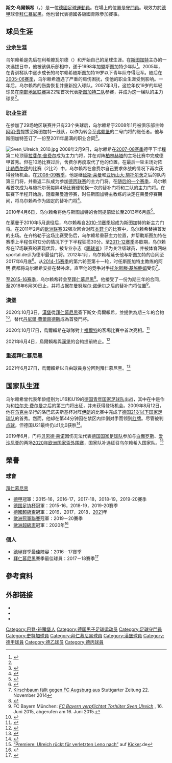 {{noteTA
|G1=football|G2=uefa|G4=德甲
|T=zh-hans:斯文·乌尔赖希; zh-hk:斯雲·烏列治; zh-tw:斯文·烏爾賴希;
|1=zh-hans:斯文; zh-hk:斯雲; zh-tw:斯文;
|2=zh-hans:乌尔赖希; zh-hk:烏列治; zh-tw:烏爾賴希;
|3=zh-hans:拉斐尔·舍费尔; zh-hk:拉斐爾·舒希化; zh-tw:拉斐爾·舍費爾;
|4=zh-hans:莱曼;zh-hk:列文;zh-tw:萊曼;
|5=zh-hans:延斯;zh-hk:贊斯;zh-tw:延斯;
|6=zh-hans:施托尔茨;zh-hk:史多斯;zh-tw:史杜爾斯;
|7=zh-hans:基施鲍姆;zh-hk:基舒巴姆;zh-tw:基施鮑姆;
|8=zh-hans:曼努埃尔·诺伊尔;zh-hk:文奴爾·紐亞; zh-tw:曼努埃爾·諾伊爾;
|9=zh-hans:费尔曼;zh-hk:費文;zh-tw:費爾曼;
}}
{{Infobox football biography
| name           = 斯文·乌尔赖希<br />Sven Ulreich
| image          = 2019147183738 2019-05-27 Fussball 1.FC Kaiserslautern vs FC Bayern München - Sven - 1D X MK II - 0363 - B70I8662 (cropped).jpg
| caption        = 2019年乌尔赖希效力[[拜仁慕尼黑|拜仁慕尼黑]]
| fullname       = {{lang|de|Sven Ulreich}}
| birth_date     = {{Birth date and age|1988|8|3|df=y}}
| birth_place    = {{BRD}}[[绍恩多夫|绍恩多夫]]
| height         = {{height|m=1.92}}<ref>{{cite web | url = http://www.vfb.de/en/teams/vfb/saison-2011-2012/page/860-0-1-1314358387.html?3302 | title = Sven Ulreich | publisher = vfb.de | accessdate = 2011-09-20 | archive-url = https://web.archive.org/web/20120924162142/http://www.vfb.de/en/teams/vfb/saison-2011-2012/page/860-0-1-1314358387.html?3302 | archive-date = 2012-09-24 | dead-url = yes }}</ref>
| position       = [[守門員_(足球)|守门员]]
| currentclub    =  [[拜仁慕尼黑足球俱乐部|拜仁慕尼黑]]
| clubnumber     = 26
| youthyears1    = 1993–1994
| youthclubs1    = 利希滕瓦尔德
| youthyears2    = 1994–1998
| youthclubs2    = 绍恩巴赫
| youthyears3    = 1998–2006
| youthclubs3    = [[斯图加特体育俱乐部|斯图加特]]
| years1         = 2007–2009
| clubs1         = [[斯图加特二队|斯图加特二队]]
| caps1          = 73
| goals1         = 0
| years2         = 2008–2015
| clubs2         = [[斯图加特体育俱乐部|斯图加特]]
| caps2          = 176
| goals2         = 0
| years3         = 2015–2020
| clubs3         = [[拜仁慕尼黑足球俱乐部|拜仁慕尼黑]]
| caps3          = 45
| goals3         = 0
| years4         = 2020–2021
| clubs4        = [[汉堡体育俱乐部|漢堡]]
| caps4          = 32
| goals4         = 0
| years5         = 2021–
| clubs5         = [[拜仁慕尼黑足球俱乐部|拜仁慕尼黑]]
| caps5          = 1
| goals5         = 0
| nationalyears1 = 2003–2004
| nationalteam1  = [[德国16岁以下国家足球队|德国U-16]]
| nationalcaps1  = 2 
| nationalgoals1 = 0
| nationalyears2 = 2007
| nationalteam2  = [[德国19岁以下国家足球队|德国U-19]]
| nationalcaps2  = 3 
| nationalgoals2 = 0
| nationalyears3 = 2009–2010
| nationalteam3  = [[德国21岁以下国家足球队|德国U-21]]
| nationalcaps3  = 3 
| nationalgoals3 = 0
| pcupdate       = 2022年1月7日
| ntupdate       = 
}}

'''斯文·乌爾賴希'''（{{lang-de|'''Sven Ulreich'''}}，{{bd|1988年|8月3日|catIdx=Ulreich, Sven}}）是一位[[德國|德國]][[足球運動員|足球運動員]]。在場上的位置是[[守門員|守門員]]。現效力於[[德甲|德甲]]球會[[拜仁慕尼黑足球俱乐部|拜仁慕尼黑]]。他也曾代表德國各級國青隊參加賽事。

==球员生涯==
===业余生涯===
乌尔赖希是先后在利希滕瓦尔德（{{lang|de|TSV Lichtenwald}}）和{{link-en|绍恩巴赫|TSV Schornbach}}开始自己的足球生涯。在[[斯图加特体育俱乐部|斯图加特]]主办的一次选拔日中，他被该俱乐部相中，遂于1998年加盟斯图加特少年队<ref>{{cite news|title=Ulreich wechselt zu den Bayern|url=http://www.kicker.de/news/fussball/bundesliga/startseite/629076/artikel_ulreich-wechselt-zu-den-bayern.html|accessdate=2015-06-16|publisher=kicker|date=2015-06-16|archive-date=2018-12-15|archive-url=https://web.archive.org/web/20181215123418/http://www.kicker.de/news/fussball/bundesliga/startseite/629076/artikel_ulreich-wechselt-zu-den-bayern.html|dead-url=no}}</ref>。2005年，在青训梯队中逐步成长的乌尔赖希随斯图加特19岁以下青年队夺得{{link-de|德国青年锦标赛|Deutsche Jugendmeisterschaft (Fußball)}}冠军。随后在[[2005年至2006年德国足球甲级联赛|2005-06赛季]]，乌尔赖希遭遇了严重的肩伤困扰，使他的职业生涯受到影响。一年后，乌尔赖希的伤势恢复并重新投入球队。2007年3月，这位年仅19岁的年轻球员在[[德国足球地区联赛|南部地区联赛]]第22轮首次代表[[斯图加特二队|斯图加特二队]]参赛，并成为这一梯队的主力球员<ref name="sport1"/>。

===职业生涯===
在参加了29场地区联赛并只有23个失球后，乌尔赖希于2008年1月被俱乐部主帅[[阿明·费|阿明·费]]提拔至斯图加特一线队，以作为转会至[[弗赖堡足球俱乐部|弗赖堡]]的二号门将{{link-de|米夏埃尔·朗格|Michael Langer (Fußballspieler)}}的继任者。他与斯图加特签订了一份至2011年届满的职业合同<ref>{{cite web | url = http://www.vfb.de/archiv/en/aktuell/news/2007/16800.php | title = Sven Ulreich signs professional contract | date = 2008-01-02 | accessdate = 2008-01-02 | work = vfb.de | deadurl = yes | archiveurl = https://web.archive.org/web/20120318203336/http://www.vfb.de/archiv/en/aktuell/news/2007/16800.php | archivedate = 2012-03-18 }}</ref>。

[[File:Sven_Ulreich_2010.jpg|thumb]]
2008年2月9日，乌尔赖希在[[2007年至2008年德国足球甲级联赛|2007-08赛季]]德甲下半程第二轮顶替[[拉斐尔·舍费尔|拉斐尔·舍费尔]]成为主力门将，并在对阵[[柏林赫塔|柏林赫塔]]的主场比赛中完成德甲首秀。但在10场比赛过后，舍费尔再度取代了他的位置。在最后一轮主场对阵[[比勒费尔德足球俱乐部|比勒费尔德]]的比赛（2比2）中，乌尔赖希在舍费尔自己要求休战的情况下再次获得登场机会。在[[2008年至2009年德國足球甲級聯賽|2008-09赛季]]，他是继[[延斯·莱曼|延斯·莱曼]]和[[亚历山大·施托尔茨|亚历山大·施托尔茨]]之后的队内第三门将，并重返二队成为参加[[德丙联赛|德丙联赛]]的主力门将。在[[2009年至2010年德國足球甲級聯賽|随后的一个赛季]]，乌尔赖希首次成为与施托尔茨每隔4场比赛便轮换一次的替补门将和二队的主力门将。在联赛下半程开始后，随着莱曼遭停赛，时任斯图加特主教练的{{link-de|克里斯蒂安·格罗斯|Christian Gross}}决定在莱曼停赛期间，将乌尔赖希作为固定的替补门将<ref>{{cite web | url = http://e.titan24.com/ttzbhtml/20100120/1619.html | title = “断颈门神”后继有人 | date = 2010-01-20 | accessdate = 2015-06-17 | work = 24体坛网 | publisher = 体坛周报 | archive-url = https://web.archive.org/web/20150617083359/http://e.titan24.com/ttzbhtml/20100120/1619.html | archive-date = 2015-06-17 | dead-url = yes }}</ref>。

2010年4月6日，乌尔赖希将他与斯图加特的合同提前延长至2013年6月底<ref>{{cite web | url = http://vfb.de/archiv/en/aktuell/news/2009/36060.php | title = Ulreich signs till 2013 | date = 2010-04-06 | accessdate = 2010-04-06 | work = vfb.de | publisher = VfB Stuttgart | deadurl = yes | archiveurl = https://web.archive.org/web/20110816155054/http://www.vfb.de/archiv/en/aktuell/news/2009/36060.php | archivedate = 2011-08-16 }}</ref>。

在莱曼于2010年5月退役后，乌尔赖希自[[2010年至2011年德國足球甲級聯賽|2010-11赛季]]起成为斯图加特的新主力门将。在2011年2月的[[欧洲联赛|欧洲联赛]]32强次回合对阵[[本菲卡|本菲卡]]的比赛中，乌尔赖希替换首发的{{link-de|马克·齐格勒|Marc Ziegler}}出场。在齐格勒于这场比赛受伤后，乌尔赖希重获主力位置，并帮助斯图加特在赛季上半程仅积12分的情况下于下半程狂揽30分。至[[2011年至2012年德國足球甲級聯賽|2011-12赛季]]冬歇期，乌尔赖希在17场联赛的表现优异，被专业杂志《[[踢球者|踢球者]]》评为关注级球员，并被体育网站sportal.de评为德甲最佳门将。2012年1月，乌尔赖希延长他与斯图加特的合同至2017年6月底<ref>{{cite web | url = http://www.vfb.de/en/aktuell/meldungen/news/2011/bobic-schneider-ulreich-vertraege/page/1251-0-1-1327077523.html | title = Triple contract extension | date = 2012-01-20 | accessdate = 2012-01-20 | work = vfb.de | publisher = VfB Stuttgart | deadurl = yes | archiveurl = https://web.archive.org/web/20141214094704/http://www.vfb.de/en/aktuell/meldungen/news/2011/bobic-schneider-ulreich-vertraege/page/1251-0-1-1327077523.html | archivedate = 2014-12-14 }}</ref>。从[[2014年至2015年德国足球甲级联赛|2014-15赛季]]的第六轮至第十一轮，时任斯图加特主教练的阿明·费都将乌尔赖希安排在替补席，直至他的竞争对手[[托尔斯滕·基施鲍姆|托尔斯滕·基施鲍姆]]受伤<ref>[http://www.stuttgarter-zeitung.de/inhalt.vfb-stuttgart-kirschbaum-faellt-gegen-fc-augsburg-aus.1872e84f-0e69-4579-9d6c-7c6e80862758.html Kirschbaum fällt gegen FC Augsburg aus] {{Wayback|url=http://www.stuttgarter-zeitung.de/inhalt.vfb-stuttgart-kirschbaum-faellt-gegen-fc-augsburg-aus.1872e84f-0e69-4579-9d6c-7c6e80862758.html |date=20191205113317 }} Stuttgarter Zeitung 22. November 2014</ref>。

至[[2015年至2016年德国足球甲级联赛|2015-16赛季]]，乌尔赖希转会至[[拜仁慕尼黑|拜仁慕尼黑]]<ref>{{cite news|last1=Kneer|first1=Christof|title=Jörg Butt in jung|url=http://www.sueddeutsche.de/sport/neuer-bayern-torhueter-sven-ulreich-joerg-butt-in-jung-1.2524198|accessdate=2015-06-16|publisher=Süddeutsche Zeitung|date=2015-06-16|archive-date=2019-12-05|archive-url=https://web.archive.org/web/20191205204119/https://www.sueddeutsche.de/sport/neuer-bayern-torhueter-sven-ulreich-joerg-butt-in-jung-1.2524198|dead-url=no}}</ref>。他接受了一份为期三年的合同，至2018年6月30日止，并将占据在[[曼努埃尔·诺伊尔|曼努埃尔·诺伊尔]]之后的替补门将位置<ref>FC Bayern München: [http://www.fcbayern.de/de/news/news/2015/presseerklaerung-fcb-verpflichtet-sven-ulreich-160615.php ''FC Bayern verpflichtet Torhüter Sven Ulreich''] {{Wayback|url=http://www.fcbayern.de/de/news/news/2015/presseerklaerung-fcb-verpflichtet-sven-ulreich-160615.php |date=20160303171748 }}, 16. Juni 2015, abgerufen am 16. Juni 2015.</ref>。

=== 漢堡 ===
2020年10月3日，[[汉堡体育俱乐部|漢堡]]從[[拜仁慕尼黑|拜仁慕尼黑]]簽下斯文·烏爾賴希，並提供為期三年的合約<ref>{{Cite web |url=https://www.taiwannews.com.tw/en/news/4022678 |title=Bayern goalkeeper Sven Ulreich leaves for Hamburger SV |access-date=2020-10-04 |archive-date=2020-11-07 |archive-url=https://web.archive.org/web/20201107080831/https://www.taiwannews.com.tw/en/news/4022678 |dead-url=no }}</ref>，替代[[丹尼爾·費爾南德斯|丹尼爾·費爾南德斯]]成為首發門將。

2020年10月17日，烏爾賴希在球隊對上[[格雷特霍夫體育會|福爾特]]的客場比賽中首次亮相。<ref>{{Cite web |url=https://www.weltfussball.de/news/_n4209754_/ulreich-befluegelt-die-aufstiegstraeume-des-hsv/ |title=Ulreich beflügelt die Aufstiegsträume des HSV |access-date=2020-10-21 |archive-date=2020-11-07 |archive-url=https://web.archive.org/web/20201107080834/https://www.weltfussball.de/news/_n4209754_/ulreich-befluegelt-die-aufstiegstraeume-des-hsv/ |dead-url=no }}</ref>

2021年6月4日，烏爾賴希與[[汉堡体育俱乐部|漢堡]]的合約提前終止。<ref>{{Cite web|last=Vice|first=Peter|title=Ulreich and Hamburger SV terminate contract, report links keeper with return to Bayern|url=https://bulinews.com/news/8708/ulreich-and-hamburger-terminate-contract-report-links-keeper-with-return-bayern|url-status=no|access-date=2021-06-16|website=BuLi News|archive-date=2021-06-05|archive-url=https://web.archive.org/web/20210605182011/https://bulinews.com/news/8708/ulreich-and-hamburger-terminate-contract-report-links-keeper-with-return-bayern}}</ref>

=== 重返拜仁慕尼黑 ===
2021年6月27日，烏爾賴希以自由球員身分回到拜仁慕尼黑。<ref>{{Cite web|date=2021-06-27|title=Nübel loaned out; Ulreich returns|url=https://fcbayern.com/us/news/2021/06/alexander-nuebel-loaned-out-sven-ulreich-returns|website=[[FC_Bayern_Munich|FC Bayern Munich]]|access-date=2021-06-27|archive-date=2021-06-30|archive-url=https://web.archive.org/web/20210630215114/https://fcbayern.com/us/news/2021/06/alexander-nuebel-loaned-out-sven-ulreich-returns|dead-url=no}}</ref>

==国家队生涯==
乌尔赖希曾代表年龄组别为U16和U19的[[德国青年国家足球队|德国青年国家足球队]]出战，其中在{{link-de|2007年欧洲U19足球锦标赛|U-19-Fußball-Europameisterschaft 2007}}中是作为{{link-de|马丁·曼内尔|Martin Männel}}和[[拉爾夫·費爾曼_(足球運動員)|拉尔夫·费尔曼]]之后的第三门将出征，并未获得登场机会。2009年8月12日，他在[[乌克兰|乌克兰]]举行的洛巴诺夫斯基杯对阵[[伊朗21岁以下国家足球队|伊朗]]的比赛中完成了[[德国21岁以下国家足球队|德国21岁以下国家足球队]]的首秀。然而，他却在第44分钟因在禁区内绊倒对手而领到[[红牌|红牌]]。尽管被判[[点球|点球]]，但德国U21最终仍以1比0获胜<ref name="sport1">{{cite news|title=Ulreichs Karriere in der Nationalmannschaft|url=http://www.sport1.de/fussball/person/sven-ulreich|accessdate=2015-06-16|publisher=Sport1|archive-date=2018-01-17|archive-url=https://web.archive.org/web/20180117213730/http://www.sport1.de/fussball/person/sven-ulreich|dead-url=no}}</ref>。

2019年6月，门将[[贝恩德·莱诺|贝恩德·莱诺]]因伤无法代表[[德国国家足球队|德国国家足球队]]参加与[[白俄罗斯国家足球队|白俄罗斯]]、[[爱沙尼亚国家足球队|爱沙尼亚]]的两场[[2020年欧洲国家盃外围赛|2020年欧洲国家盃外围赛]]，国家队补选征召乌尔赖希入国家队。<ref>[https://www.kicker.de/news/fussball/nationalelf/750550/artikel_premiere_ulreich-rueckt-fuer-verletzten-leno-nach.html “Premiere: Ulreich rückt für verletzten Leno nach”] {{Wayback|url=https://www.kicker.de/news/fussball/nationalelf/750550/artikel_premiere_ulreich-rueckt-fuer-verletzten-leno-nach.html |date=20190603160234 }} auf [[Kicker-Sportmagazin|Kicker]].de</ref>

== 榮譽 ==
=== 球會 ===
;{{flagicon|GER}} [[拜仁慕尼黑足球俱樂部|拜仁慕尼黑]]
* [[德國足球甲級聯賽|德甲]]冠軍：2015-16，2016-17，2017-18，2018-19，2019-20賽季
* [[德国足协杯|德国足协杯]]冠軍：2015-16，2018-19，2019-20賽季
* [[德國超級盃|德國超級盃]]冠軍：2016，2017，2018，[[2021年德国超级杯|2021]]年
* [[歐洲冠軍聯賽|歐洲冠軍聯賽]]冠軍：2019－20賽季
* [[歐洲超級盃|歐洲超級盃]]冠軍：2020年<ref>{{cite web | url = https://www.kicker.de/4651922/spielbericht/fc-bayern-muenchen/fc-sevilla | title = Joker Javi Martinez köpft Bayern zum Supercup | language = de | website = kicker.de | date = 2020-09-24 | access-date = 2021-06-26 | archive-date = 2020-09-25 | archive-url = https://web.archive.org/web/20200925163103/https://www.kicker.de/4651922/spielbericht/fc-bayern-muenchen/fc-sevilla | dead-url = no }}</ref>

=== 個人 ===
* [[德甲|德甲]]賽季最佳陣容：2016－17賽季
* [[拜仁慕尼黑足球俱乐部|拜仁慕尼黑]]賽季最佳球員：2017－18賽季<ref>{{cite web|url=https://fcbayern.com/en/news/2018/06/sven-ulreich-voted-player-of-the-season|title=Sven Ulreich voted 'Player of the Season'|publisher=FC Bayern Munich|date=2018-06-15|access-date=2021-06-26|archive-date=2020-11-09|archive-url=https://web.archive.org/web/20201109042152/https://fcbayern.com/en/news/2018/06/sven-ulreich-voted-player-of-the-season|dead-url=no}}</ref>

==參考資料==
{{Reflist}}

==外部链接==
{{Commonscat|Sven Ulreich|3=S}}
* {{wfb|sven-ulreich}}
* {{fussballdaten|ID=ulreichsven}}
* {{Soccerway}}

{{拜仁慕尼黑球员名单}}
{{DEFAULTSORT:Ulreich, Sven}}
[[Category:巴登-符騰堡人|Category:巴登-符騰堡人]]
[[Category:德国男子足球运动员|Category:德国男子足球运动员]]
[[Category:足球守門員|Category:足球守門員]] 
[[Category:史特加球員|Category:史特加球員]]
[[Category:拜仁慕尼黑球員|Category:拜仁慕尼黑球員]]
[[Category:漢堡球員|Category:漢堡球員]]
[[Category:德甲球員|Category:德甲球員]]
[[Category:德乙球员|Category:德乙球员]]
[[Category:德丙球員|Category:德丙球員]]